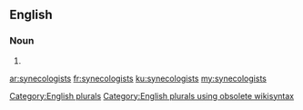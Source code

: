 ==English==

===Noun===
{{head|en}}

# {{plural of|synecologist}}

[[Category:English plurals]][[Category:English plurals using obsolete wikisyntax]]

[[ar:synecologists]]
[[fr:synecologists]]
[[ku:synecologists]]
[[my:synecologists]]
